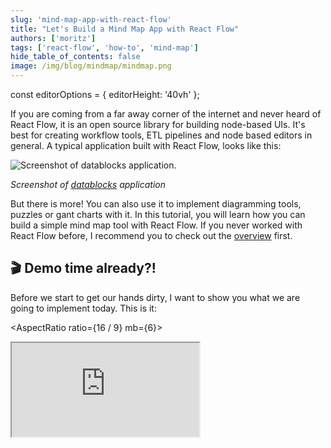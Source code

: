 ```yaml
---
slug: 'mind-map-app-with-react-flow'
title: "Let's Build a Mind Map App with React Flow"
authors: ['moritz']
tags: ['react-flow', 'how-to', 'mind-map']
hide_table_of_contents: false
image: /img/blog/mindmap/mindmap.png
---
```


const editorOptions = { editorHeight: '40vh' };

If you are coming from a far away corner of the internet and never heard of React Flow, it is an open source library for building node-based UIs. It's best for creating workflow tools, ETL pipelines and node based editors in general. A typical application built with React Flow, looks like this:

<Image
  img="/img/blog/mindmap/datablocks-screenshot.webp"
  alt="Screenshot of datablocks application."
/>

_Screenshot of [datablocks](https://datablocks.pro) application_

But there is more! You can also use it to implement diagramming tools, puzzles or gant charts with it. In this tutorial, you will learn how you can build a simple mind map tool with React Flow. If you never worked with React Flow before, I recommend you to check out the [overview](/docs/overview/terms-and-definitions/) first.

<!--truncate-->

## 🎬 Demo time already?!

Before we start to get our hands dirty, I want to show you what we are going to implement today. This is it:

<AspectRatio ratio={16 / 9} mb={6}>
  <iframe src="https://react-flow-mindmap.netlify.app/" />
</AspectRatio>

If you want to skip this tutorial you can find the source code on [Github](https://github.com/wbkd/react-flow-mindmap-app). In order to follow this tutorial, you should have a basic understanding about how React works. If you are new to React, I recommend to check the [official documentation](https://reactjs.org/docs/getting-started.html) first.

## 👩🏻‍💻 Getting started

For this tutorial we use [Vite](https://vitejs.dev/) to develop our app, but you can also use [Create React App](https://create-react-app.dev/) or any other tool you like. To scaffold a new React app with Vite you need to do:

```bash
npm create vite@latest reactflow-mind-map -- --template react
```

if you would like to use Typescript:

```bash
npm create vite@latest reactflow-mind-map -- --template react-ts
```

After the initial setup, you need to install some packages:

```bash
npm install reactflow zustand classcat nanoid
```

We are using [Zustand](https://github.com/pmndrs/zustand) for managing the state of our application. It's a bit like Redux but way smaller and less boiler plate code to write. Zustand is also used by React Flow so the installation comes with no additional cost. For this tutorial we are using Typescript but you can also use plain Javascript.

To keep it simple we are putting all of our code in the `src/App` folder. For this you need to create the `src/App` folder and add an index file with the following content:

#### src/App/index.tsx

```tsx
import ReactFlow, { Controls, Panel } from 'reactflow';

// we need to import the React Flow styles to make it work
import 'reactflow/dist/style.css';

function Flow() {
  return (
    <ReactFlow>
      <Controls showInteractive={false} />
      <Panel position="top-left">React Flow Mind Map</Panel>
    </ReactFlow>
  );
}

export default Flow;
```

This will be our main component for rendering the mind map. For now there are no nodes or edges but we added the React Flow [`Controls`](/docs/api/plugin-components/controls) component and a [`Panel`](/docs/api/plugin-components/panel) to display the title of our app.

In our main.tsx (entry file for vite) we are wrapping the application with the [`ReactFlowProvider`](/docs/api/react-flow-provider/) component. This is needed to be able to use the React Flow hooks. We are also importing the newly created `App/index.tsx` and render it inside the `ReactFlowProvider.` Your main file should look like this:

#### src/main.tsx

```tsx
import React from 'react';
import ReactDOM from 'react-dom/client';
import { ReactFlowProvider } from 'reactflow';

import App from './App';

import './index.css';

ReactDOM.createRoot(document.getElementById('root') as HTMLElement).render(
  <React.StrictMode>
    <ReactFlowProvider>
      <App />
    </ReactFlowProvider>
  </React.StrictMode>
);
```

The parent container of the React Flow component needs a width and a height to work properly. Our app is a fullscreen app, so we add these rules to the `index.css` file:

#### src/index.css

```css
body {
  margin: 0;
}

html,
body,
#root {
  height: 100%;
}
```

For the sake of simplicity we are adding all styles of our app to the `index.css` file. You can also use a CSS-in-JS library like [Styled Components](/docs/examples/styling/styled-components/) or [Tailwind](/docs/examples/styling/tailwind/) for example.
After all of this is done, you can start the development server with `npm run dev` and you should see the following:

<CodeViewer
  codePath="blog-flows/mindmap/GettingStarted"
  options={editorOptions}
  additionalFiles={['index.css']}
  isTypescript
/>

## 🏪 A store for nodes and edges

As mentioned above, we are using Zustand for managing the state. For this, we create a new file in our `src/App` folder called `store.ts`:

#### src/App/store.ts

```ts
import {
  Edge,
  EdgeChange,
  Node,
  NodeChange,
  OnNodesChange,
  OnEdgesChange,
  applyNodeChanges,
  applyEdgeChanges,
} from 'reactflow';
import create from 'zustand';

export type RFState = {
  nodes: Node[];
  edges: Edge[];
  onNodesChange: OnNodesChange;
  onEdgesChange: OnEdgesChange;
};

const useStore = create<RFState>((set, get) => ({
  nodes: [
    {
      id: 'root',
      type: 'mindmap',
      data: { label: 'React Flow Mind Map' },
      position: { x: 0, y: 0 },
    },
  ],
  edges: [],
  onNodesChange: (changes: NodeChange[]) => {
    set({
      nodes: applyNodeChanges(changes, get().nodes),
    });
  },
  onEdgesChange: (changes: EdgeChange[]) => {
    set({
      edges: applyEdgeChanges(changes, get().edges),
    });
  },
}));

export default useStore;
```

It seems like a lot of code, but it's mostly types 😇 The store keeps track of the nodes and edges and handles the change events. When a user drags a node, React Flow fires a change event, the store then applies the changes and the updated nodes get rendered. If you need more information about how to use Zustand with React Flow you can find a detailed explanation in the [how to use a state management library guide](/docs/api/hooks/use-store/).

As you can see we start with one initial node placed at `{ x: 0, y: 0 }` of type 'mindmap'. To connect the store with our app, we use the `useStore` hook:

#### src/App/index.tsx

```tsx
import ReactFlow, { Controls, Panel, NodeOrigin } from 'reactflow';
import shallow from 'zustand/shallow';

import useStore, { RFState } from './store';

// we need to import the React Flow styles to make it work
import 'reactflow/dist/style.css';

const selector = (state: RFState) => ({
  nodes: state.nodes,
  edges: state.edges,
  onNodesChange: state.onNodesChange,
  onEdgesChange: state.onEdgesChange,
});

// this makes the node origin to be in the center of a node
const nodeOrigin: NodeOrigin = [0.5, 0.5];

function Flow() {
  // whenever you use multiple values, you should use shallow for making sure that the component only re-renders when one of the values change
  const { nodes, edges, onNodesChange, onEdgesChange } = useStore(selector, shallow);

  return (
    <ReactFlow
      nodes={nodes}
      edges={edges}
      onNodesChange={onNodesChange}
      onEdgesChange={onEdgesChange}
      nodeOrigin={nodeOrigin}
      fitView
    >
      <Controls showInteractive={false} />
      <Panel position="top-left">React Flow Mind Map</Panel>
    </ReactFlow>
  );
}

export default Flow;
```

We access the nodes, edges and change handlers from the store and pass them to the React Flow component. We also use the `fitView` prop to make sure that the initial node is centered in the view and set the node origin to `[0.5, 0.5]` to set the origin to the center of a node. After this, your app should look like this:

<CodeViewer
  codePath="blog-flows/mindmap/StoreNodesEdges"
  options={editorOptions}
  additionalFiles={['store.ts', 'index.css']}
  isTypescript
/>

We are getting somewhere 🚀 You can move the node around and zoom in and out. But as you can see we are not done yet. We need to add some more functionality.

## ✨ Custom nodes and edges

For our nodes we want to use a custom type called 'mindmap'. For this we add a new component. This is done by creating a new folder called `MindMapNode` with an index file under `src/App` with the following content:

#### src/App/MindMapNode/index.tsx

```tsx
import { Handle, NodeProps, Position } from 'reactflow';

export type NodeData = {
  label: string;
};

function MindMapNode({ id, data }: NodeProps<NodeData>) {
  return (
    <>
      <input defaultValue={data.label} />

      <Handle type="target" position={Position.Top} />
      <Handle type="source" position={Position.Bottom} />
    </>
  );
}

export default MindMapNode;
```

We are using an input for displaying and editing the labels of our mind map nodes and two handles for connecting them. This is necessary for React Flow to work. It uses the handles for the start and end position of the edges.

We also add some CSS to the `index.css` file to make the nodes look a bit prettier:

#### src/index.css

```css
.react-flow__node-mindmap {
  background: white;
  border-radius: 2px;
  border: 1px solid transparent;
  padding: 2px 5px;
  font-weight: 700;
}
```

There is a [guide about custom nodes](/docs/guides/custom-nodes/) in our docs, if you want to know more about this topic.
We are doing the same for the custom edge. Create a new folder called `MindMapEdge` with an index file under `src/App`:

#### src/App/MindMapEdge/index.tsx

```tsx
import { BaseEdge, EdgeProps, getStraightPath } from 'reactflow';

function MindMapEdge(props: EdgeProps) {
  const { sourceX, sourceY, targetX, targetY } = props;

  const [edgePath] = getStraightPath({
    sourceX,
    sourceY,
    targetX,
    targetY,
  });

  return <BaseEdge path={edgePath} {...props} />;
}

export default MindMapEdge;
```

I will get into more detail about the custom nodes and edges in the next section. For now it's important that we can use the new types in our app, by adding the following to our `Flow` component:

```tsx
import MindMapNode from './MindMapNode';
import MindMapEdge from './MindMapEdge';

const nodeTypes = {
  mindmap: MindMapNode,
};

const edgeTypes = {
  mindmap: MindMapEdge,
};
```

and then pass the newly created types to the React Flow component.

<CodeViewer
  codePath="blog-flows/mindmap/CustomNodesEdges"
  options={editorOptions}
  additionalFiles={['store.ts', 'MindMapNode.tsx', 'MindMapEdge.tsx', 'index.css']}
  isTypescript
/>

Nice! We can already change the labels of our nodes by clicking in the input field and typing something.

## 🆕 New nodes

We want to make it really easy for a user to create a new node. The user should be able to add a new node by clicking on a node and drag to the position where a new node should be placed. This is not something built into React Flow, but we can implement it by using the [`onConnectStart` and `onConnectEnd`](/docs/api/react-flow-props/#onconnectstart) handlers.

We are using the start handler to remember the node that was clicked and the end handler to create the new node:

#### Stuff added to src/App/index.tsx

```tsx
const connectingNodeId = useRef<string | null>(null);

const onConnectStart: OnConnectStart = useCallback((_, { nodeId }) => {
  connectingNodeId.current = nodeId;
}, []);

const onConnectEnd: OnConnectEnd = useCallback((event) => {
  // we only want to create a new node if the connection ends on the pane
  const targetIsPane = (event.target as Element).classList.contains('react-flow__pane');

  if (targetIsPane && connectingNodeId.current) {
    console.log(`add new node with parent node ${connectingNodeId.current}`);
  }
}, []);
```

Since our nodes are managed by the store, we create an action to add a new node and its edge. This is how our `addChildNode` action looks like:

#### New action in src/store.ts

```ts
addChildNode: (parentNode: Node, position: XYPosition) => {
  const newNode = {
    id: nanoid(),
    type: 'mindmap',
    data: { label: 'New Node' },
    position,
    parentNode: parentNode.id,
  };

  const newEdge = {
    id: nanoid(),
    source: parentNode.id,
    target: newNode.id,
  };

  set({
    nodes: [...get().nodes, newNode],
    edges: [...get().edges, newEdge],
  });
};
```

We are using the passed node as a parent. Normally this feature is used to implement [grouping](/docs/examples/nodes/dynamic-grouping/) or [sub flows](/docs/examples/layout/sub-flows/). Here we are using it to move all child nodes with the parent. It enables us to clean up and re-order the mind map more quickly, since we don't have to move all child nodes manually. Let's use the new action in our `onConnectEnd` handler:

#### Adjustments in src/App/index.tsx

```tsx
const store = useStoreApi();

const onConnectEnd: OnConnectEnd = useCallback(
  (event) => {
    const { nodeInternals } = store.getState();
    const targetIsPane = (event.target as Element).classList.contains('react-flow__pane');

    if (targetIsPane && connectingNodeId.current) {
      const parentNode = nodeInternals.get(connectingNodeId.current);
      const childNodePosition = getChildNodePosition(event, parentNode);

      if (parentNode && childNodePosition) {
        addChildNode(parentNode, childNodePosition);
      }
    }
  },
  [getChildNodePosition]
);
```

First we are getting the `nodeInternals` from the React Flow store via `store.getState()`. `nodeInternals` is a map that contains all nodes and their current state. We need it to get the position and dimensions of the clicked node. We are then checking if the target of the onConnectEnd event is the React Flow pane. If that's the case, we want to add a new node. For this we are using our `addChildNode` and the newly created `getChildNodePosition` helper function.

#### Helper function in src/App/index.tsx

```tsx
const getChildNodePosition = (event: MouseEvent, parentNode?: Node) => {
  const { domNode } = store.getState();

  if (
    !domNode ||
    // we need to check if these properites exist, because when a node is not initialized yet,
    // it doesn't have a positionAbsolute nor a width or height
    !parentNode?.positionAbsolute ||
    !parentNode?.width ||
    !parentNode?.height
  ) {
    return;
  }

  const { top, left } = domNode.getBoundingClientRect();

  // we need to remove the wrapper bounds, in order to get the correct mouse position
  const panePosition = project({
    x: event.clientX - left,
    y: event.clientY - top,
  });

  // we are calculating with positionAbsolute here because child nodes are positioned relative to their parent
  return {
    x: panePosition.x - parentNode.positionAbsolute.x + parentNode.width / 2,
    y: panePosition.y - parentNode.positionAbsolute.y + parentNode.height / 2,
  };
};
```

This function returns the position of the new node we want to add to our store. We are using the [`project` function](/docs/api/react-flow-instance/#project) to convert screen coordinates into React Flow coordinates. As mentioned earlier, child nodes are positioned relative to their parents. That's we we need to subtract the parent position from the child node position. That was a lot to take in. Let's see it in action:

<CodeViewer
  codePath="blog-flows/mindmap/CreateNodes"
  options={editorOptions}
  additionalFiles={['store.ts', 'MindMapNode.tsx', 'MindMapEdge.tsx', 'index.css']}
  dependencies={{ nanoid: 'latest' }}
  isTypescript
/>

To test the new functionality you can start a connection from a handle and then end it on the pane. You should see a new node being added to the mind map.

## 🤝 Keep data in sync

We can already update the labels but we are not updating the nodes data object. This is important to keep our app in sync and if we want to save our nodes on the server for example. To achieve this we add a new action called `updateNodeLabel` to the store. This actions takes a node id and a label. The implementation is pretty straight forward. We iterate over the existing nodes and update the matching one with the passed label:

#### src/store.ts

```ts
updateNodeLabel: (nodeId: string, label: string) => {
  set({
    nodes: get().nodes.map((node) => {
      if (node.id === nodeId) {
        // it's important to create a new object here, to inform React Flow about the changes
        node.data = { ...node.data, label };
      }

      return node;
    }),
  });
},
```

Let's use the new action in our `MindmapNode` component:

#### src/App/MindmapNode/index.tsx

```tsx
import { Handle, NodeProps, Position } from 'reactflow';

import useStore from '../store';

export type NodeData = {
  label: string;
};

function MindMapNode({ id, data }: NodeProps<NodeData>) {
  const updateNodeLabel = useStore((state) => state.updateNodeLabel);

  return (
    <>
      <input
        // from now on we can use value instead of defaultValue
        // this makes sure that the input always shows the current label of the node
        value={data.label}
        onChange={(evt) => updateNodeLabel(id, evt.target.value)}
        className="input"
      />

      <Handle type="target" position={Position.Top} />
      <Handle type="source" position={Position.Top} />
    </>
  );
}

export default MindMapNode;
```

That was quick! The input fields of the custom nodes now display the current label of the nodes. You could take your nodes data, save it on the server and then load it again.

## 💅 Simpler UX and nicer styling

Functionality wise we are finished with our mind map app. We can add new nodes, update their labels and move them around. But the UX and styling could use some improvements. It's hard to move nodes around, because the area is very small, the handles are also very small which makes it hard to create new nodes. Let's fix that!

### 1. A node as handle

We don't want to show the default handles but use the whole node as a handle. This makes it easier to create nodes, because the area where you can start a new connection gets bigger. We need to style the source handle so that it gets the size of the node and hide the target handle visually. React Flow still needs it to connect the nodes but we don't need to display it since we are creating new nodes by dropping an edge on the pane. We use plain old CSS to hide the target handle and position it in the center of the node:

#### src/index.css

```css
.react-flow__handle.target {
  top: 50%;
  pointer-events: none;
  opacity: 0;
}
```

In order to make the whole node a handle, we also update the style of the source:

#### src/index.css

```css
.react-flow__handle.source {
  top: 0;
  left: 0;
  transform: none;
  background: #f6ad55;
  height: 100%;
  width: 100%;
  border-radius: 2px;
  border: none;
}
```

<CodeViewer
  codePath="blog-flows/mindmap/NodeAsHandle"
  options={editorOptions}
  additionalFiles={['index.css', 'MindMapNode.tsx', 'MindMapEdge.tsx', 'store.ts']}
  dependencies={{ nanoid: 'latest' }}
  isTypescript
/>

This works but we can't move the nodes anymore because the source handle is now the whole node and lays on top of the input field. We fix that by using the [`dragHandle` node option](/docs/api/nodes/node-options/#draghandle). It allows us to specify a selector for a DOM element that should be used as a drag handle. For this we adjust the custom node a bit:

#### src/App/MindmapNode/index.tsx

```tsx
import { Handle, NodeProps, Position } from 'reactflow';

import useStore from '../store';

export type NodeData = {
  label: string;
};

function MindMapNode({ id, data }: NodeProps<NodeData>) {
  const updateNodeLabel = useStore((state) => state.updateNodeLabel);

  return (
    <>
      <div className="inputWrapper">
        <div className="dragHandle">
          {/* icon taken from grommet https://icons.grommet.io */}
          <svg viewBox="0 0 24 24">
            <path
              fill="#333"
              stroke="#333"
              strokeWidth="1"
              d="M15 5h2V3h-2v2zM7 5h2V3H7v2zm8 8h2v-2h-2v2zm-8 0h2v-2H7v2zm8 8h2v-2h-2v2zm-8 0h2v-2H7v2z"
            />
          </svg>
        </div>
        <input
          value={data.label}
          onChange={(evt) => updateNodeLabel(id, evt.target.value)}
          className="input"
        />
      </div>

      <Handle type="target" position={Position.Top} />
      <Handle type="source" position={Position.Top} />
    </>
  );
}

export default MindMapNode;
```

We add a wrapper div with the class name `inputWrapper` and a div with the class name `dragHandle` that acts as the drag handle (suprise!). Now we can style the new elements:

#### src/index.css

```css
.inputWrapper {
  display: flex;
  height: 20px;
  z-index: 1;
  position: relative;
}

.dragHandle {
  background: transparent;
  width: 14px;
  height: 100%;
  margin-right: 4px;
  display: flex;
  align-items: center;
}

.input {
  border: none;
  padding: 0 2px;
  border-radius: 1px;
  font-weight: 700;
  background: transparent;
  height: 100%;
  color: #222;
}
```

<CodeViewer
  codePath="blog-flows/mindmap/NodeAsHandle2"
  options={editorOptions}
  additionalFiles={['index.css', 'MindMapNode.tsx', 'MindMapEdge.tsx', 'store.ts']}
  dependencies={{ nanoid: 'latest' }}
  isTypescript
/>

### 2. Activate input on focus

We are almost there but we need to adjust some more details. We want to start a new connection in the center of the node. For this we set the pointer events of the input to "none" and check if the user releases the button on top of the node. Only then we want to activate the input field. We can use our `onConnectEnd` function to achieve this:

#### src/App/index.tsx

```tsx
const onConnectEnd: OnConnectEnd = useCallback(
  (event) => {
    const { nodeInternals } = store.getState();
    const targetIsPane = (event.target as Element).classList.contains('react-flow__pane');
    const node = (event.target as Element).closest('.react-flow__node');

    if (node) {
      node.querySelector('input')?.focus({ preventScroll: true });
    } else if (targetIsPane && connectingNodeId.current) {
      const parentNode = nodeInternals.get(connectingNodeId.current);
      const childNodePosition = getChildNodePosition(event, parentNode);

      if (parentNode && childNodePosition) {
        addChildNode(parentNode, childNodePosition);
      }
    }
  },
  [getChildNodePosition]
);
```

As you see we are focusing the input field if the user releases the mouse button on top of a node. We can now add some styling so that the input field is activated (pointerEvents: all) only when it's focused:

```css
/* we want the connection line to be below the node */
.react-flow .react-flow__connectionline {
  z-index: 0;
}

/* pointer-events: none so that the click for the connection goes through */
.inputWrapper {
  display: flex;
  height: 20px;
  position: relative;
  z-index: 1;
  pointer-events: none;
}

/* pointer-events: all so that we can use the drag handle (here the user cant start a new connection) */
.dragHandle {
  background: transparent;
  width: 14px;
  height: 100%;
  margin-right: 4px;
  display: flex;
  align-items: center;
  pointer-events: all;
}

/* pointer-events: none by default */
.input {
  border: none;
  padding: 0 2px;
  border-radius: 1px;
  font-weight: 700;
  background: transparent;
  height: 100%;
  color: #222;
  pointer-events: none;
}

/* pointer-events: all when it's focused so that we can type in it */
.input:focus {
  border: none;
  outline: none;
  background: rgba(255, 255, 255, 0.25);
  pointer-events: all;
}
```

<CodeViewer
  codePath="blog-flows/mindmap/NodeAsHandle3"
  options={editorOptions}
  additionalFiles={['index.css', 'MindMapNode.tsx', 'MindMapEdge.tsx', 'store.ts']}
  dependencies={{ nanoid: 'latest' }}
  isTypescript
/>

### 3. Dynamic width and auto focus

Wow! You made it this far? Great! We are almost done. We want to have a dynamic width for the nodes based on the length of the text. To keep it simple we do a calculation based on the length of text for this:

#### Added effect in src/app/MindMapNode.tsx

```jsx
useLayoutEffect(() => {
  if (inputRef.current) {
    inputRef.current.style.width = `${data.label.length * 8}px`;
  }
}, [data.label.length]);
```

We also want to focus / activate a node right after it got created:

#### Added effect in src/app/MindMapNode.tsx

```jsx
useEffect(() => {
  setTimeout(() => {
    if (inputRef.current) {
      inputRef.current.focus({ preventScroll: true });
    }
  }, 1);
}, []);
```

<CodeViewer
  codePath="blog-flows/mindmap/NodeAsHandle4"
  options={editorOptions}
  additionalFiles={['index.css', 'MindMapNode.tsx', 'MindMapEdge.tsx', 'store.ts']}
  dependencies={{ nanoid: 'latest' }}
  activeFile="MindMapNode.tsx"
  isTypescript
/>

When you now adjust a node label, the width of the node will adjust accordingly. You can also create a new node and it will be focused right away.

### 4. Centered edges and styling details

This is the very last step. You may have noticed that the edges are not centered. For this we created a custom edge at the very beginning. We can now adjust it a bit, so that the edge starts in the center of the node and not at the top of the handle (which is the default behavior):

#### src/App/MindMapEdge.tsx

```tsx
import { BaseEdge, EdgeProps, getStraightPath } from 'reactflow';

function MindMapEdge(props: EdgeProps) {
  const { sourceX, sourceY, targetX, targetY } = props;

  const [edgePath] = getStraightPath({
    sourceX,
    sourceY: sourceY + 20,
    targetX,
    targetY,
  });

  return <BaseEdge path={edgePath} {...props} />;
}

export default MindMapEdge;
```

We are passing all props to the [`getStraightPath`](/docs/api/edges/edge-utils/#getstraightpath) helper function but adjust the sourceY so that it is in the center of the node.

More over we want the title to be a bit more subtle. We can do this by adjusting the color:

```css
.header {
  color: #cdcdcd;
}
```

You made it 💯! That's awesome! You can find the final code here:

<CodeViewer
  codePath="blog-flows/mindmap/NodeAsHandle4"
  options={editorOptions}
  additionalFiles={['index.css', 'MindMapNode.tsx', 'MindMapEdge.tsx', 'store.ts']}
  dependencies={{ nanoid: 'latest' }}
  activeFile="MindMapNode.tsx"
  isTypescript
/>

## 👋 Final thoughts

That was a huge trip! We started with an empty pane and ended with a fully functional mind map app. If you want to move on you could work on some of the following features:

- Add new nodes by clicking on the pane
- Save and restore button to store current state to local storage
- Export and import UI
- Collaborative editing

I hope you enjoyed this tutorial and learned something new! If you have any questions or feedback, feel free to reach out to me on [Twitter](https://twitter.com/moklick) or join our [Discord server](https://discord.com/invite/RVmnytFmGW).
